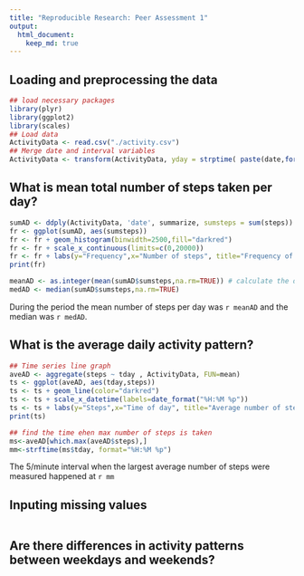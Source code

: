 ```yaml
---
title: "Reproducible Research: Peer Assessment 1"
output: 
  html_document:
    keep_md: true
---
```



## Loading and preprocessing the data
```r
## load necessary packages
library(plyr)
library(ggplot2)
library(scales)
## Load data
ActivityData <- read.csv("./activity.csv")
## Merge date and interval variables
ActivityData <- transform(ActivityData, yday = strptime( paste(date,formatC(interval,width=4,flag="0")), "%Y-%m-%d %H%M"), tday = strptime( paste("1970-01-01",formatC(interval,width=4,flag="0")), "%Y-%m-%d %H%M"))

```


## What is mean total number of steps taken per day?
```r
sumAD <- ddply(ActivityData, 'date', summarize, sumsteps = sum(steps))
fr <- ggplot(sumAD, aes(sumsteps))
fr <- fr + geom_histogram(binwidth=2500,fill="darkred")
fr <- fr + scale_x_continuous(limits=c(0,20000))
fr <- fr + labs(y="Frequency",x="Number of steps", title="Frequency of number of steps taken each day in the period")
print(fr)
```

```r
meanAD <- as.integer(mean(sumAD$sumsteps,na.rm=TRUE)) # calculate the daily mean steps
medAD <- median(sumAD$sumsteps,na.rm=TRUE)
```
During the period the mean number of steps per day was `r meanAD` and the median was `r medAD`.

## What is the average daily activity pattern?
```r
## Time series line graph
aveAD <- aggregate(steps ~ tday , ActivityData, FUN=mean)
ts <- ggplot(aveAD, aes(tday,steps))
ts <- ts + geom_line(color="darkred")
ts <- ts + scale_x_datetime(labels=date_format("%H:%M %p"))
ts <- ts + labs(y="Steps",x="Time of day", title="Average number of steps in 5-minute intervals during the day")
print(ts)

```

```r
## find the time ehen max number of steps is taken
ms<-aveAD[which.max(aveAD$steps),]
mm<-strftime(ms$tday, format="%H:%M %p")
```
The 5/minute interval when the largest average number of steps were measured happened at `r mm` 

## Inputing missing values

```r


```


## Are there differences in activity patterns between weekdays and weekends?
```r

```
